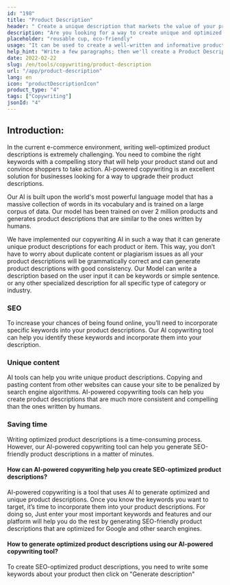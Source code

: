 ```yaml
---
id: "198"
title: "Product Description"
header: " Create a unique description that markets the value of your product."
description: "Are you looking for a way to create unique and optimized product descriptions? If so, you may want to consider using AI-powered copywriting. This tool uses AI to generate product descriptions that are tailored to your specific keywords."
placeholder: "reusable cup, eco-friendly"
usage: "It can be used to create a well-written and informative product description for clothings"
help_hint: "Write a few paragraphs; then we'll create a Product Description for the given text."
date: 2022-02-22
slug: /en/tools/copywriting/product-description
url: "/app/product-description"
lang: en
icon: "productDescriptionIcon"
product_type: "4"
tags: ["Copywriting"]
jsonId: "4"
---
```


## Introduction:

In the current e-commerce environment, writing well-optimized product descriptions is extremely challenging. You need to combine the right keywords with a compelling story that will help your product stand out and convince shoppers to take action. AI-powered copywriting іѕ аn excellent solution for businesses looking for a way to upgrade their product descriptions.

Our AI is built upon the world's most powerful language model that has a massive collection of words in its vocabulary and is trained on a large corpus of data. Our model has been trained on over 2 million products and generates product descriptions that are similar to the ones written by humans.

We have implemented our copywriting AI in such a way that it can generate unique product descriptions for each product or item. This way, you don’t have to worry about duplicate content or plagiarism issues as all your product descriptions will be grammatically correct and can generate product descriptions with good consistency. Our Model can write a description based on the user input it can be keywords or simple sentence. or any other specialized description for all specific type of category or industry.

### SEO

To increase your chances of being found online, you’ll need to incorporate specific keywords into your product descriptions. Our AI copywriting tool can help you identify these keywords and incorporate them into your description.

### Unique content

AI tools can help you write unique product descriptions. Copying and pasting content from other websites can cause your site to be penalized by search engine algorithms. AI-powered copywriting tools can help you create product descriptions that are much more consistent and compelling than the ones written by humans.

### Saving time

Writing optimized product descriptions is a time-consuming process. However, our AI-powered copywriting tool can help you generate SEO-friendly product descriptions in a matter of minutes.

#### How can AI-powered copywriting help you create SEO-optimized product descriptions?

AI-powered copywriting is a tool that uses AI to generate optimized and unique product descriptions. Once you know the keywords you want to target, it’s time to incorporate them into your product descriptions. For doing so, Just enter your most important keywords and features and our platform will help you do the rest by generating SEO-friendly product descriptions that are optimized for Google and other search engines.

#### How to generate optimized product descriptions using our AI-powered copywriting tool?

To create SEO-optimized product descriptions, you need to write some keywords about your product then click on "Generate description"
